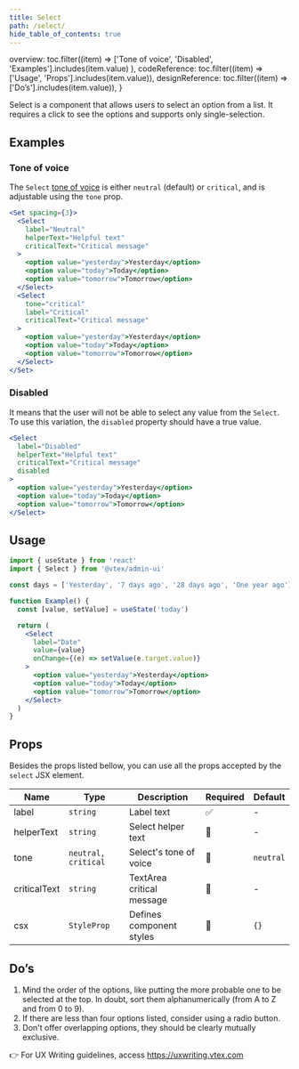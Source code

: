 ```yaml
---
title: Select
path: /select/
hide_table_of_contents: true
---
```



  overview: toc.filter((item) =>
    ['Tone of voice', 'Disabled', 'Examples'].includes(item.value)
  ),
  codeReference: toc.filter((item) => ['Usage', 'Props'].includes(item.value)),
  designReference: toc.filter((item) => ['Do’s'].includes(item.value)),
}

<Page toc={tabToc} hasTabs>
<Panel id="overview">

Select is a component that allows users to select an option from a list. It requires a click to see the options and supports only single-selection.

## Examples

### Tone of voice

The `Select` [tone of voice](/foundations/colors/#tones) is either `neutral` (default) or `critical`, and is adjustable using the `tone` prop.

```jsx live
<Set spacing={3}>
  <Select
    label="Neutral"
    helperText="Helpful text"
    criticalText="Critical message"
  >
    <option value="yesterday">Yesterday</option>
    <option value="today">Today</option>
    <option value="tomorrow">Tomorrow</option>
  </Select>
  <Select
    tone="critical"
    label="Critical"
    criticalText="Critical message"
  >
    <option value="yesterday">Yesterday</option>
    <option value="today">Today</option>
    <option value="tomorrow">Tomorrow</option>
  </Select>
</Set>
```

### Disabled

It means that the user will not be able to select any value from the `Select`. To use this variation, the `disabled` property should have a true value.

```jsx live
<Select
  label="Disabled"
  helperText="Helpful text"
  criticalText="Critical message"
  disabled
>
  <option value="yesterday">Yesterday</option>
  <option value="today">Today</option>
  <option value="tomorrow">Tomorrow</option>
</Select>
```

</Panel>
<Panel id="codeReference">

## Usage

```jsx isStatic
import { useState } from 'react'
import { Select } from '@vtex/admin-ui'

const days = ['Yesterday', '7 days ago', '28 days ago', 'One year ago']

function Example() {
  const [value, setValue] = useState('today')

  return (
    <Select
      label="Date"
      value={value}
      onChange={(e) => setValue(e.target.value)}
    >
      <option value="yesterday">Yesterday</option>
      <option value="today">Today</option>
      <option value="tomorrow">Tomorrow</option>
    </Select>
  )
}
```

## Props

Besides the props listed bellow, you can use all the props accepted by the `select` JSX element.

| Name         | Type                | Description               | Required | Default   |
| ------------ | ------------------- | ------------------------- | -------- | --------- |
| label        | `string`            | Label text                | ✅       | -         |
| helperText   | `string`            | Select helper text        | 🚫       | -         |
| tone         | `neutral, critical` | Select's tone of voice    | 🚫       | `neutral` |
| criticalText | `string`            | TextArea critical message | 🚫       | -         |
| csx          | `StyleProp`         | Defines component styles  | 🚫       | `{}`      |

</Panel>
<Panel id="designReference">

## Do’s

1. Mind the order of the options, like putting the more probable one to be selected at the top. In doubt, sort them alphanumerically (from A to Z and from 0 to 9).
2. If there are less than four options listed, consider using a radio button.
3. Don't offer overlapping options, they should be clearly mutually exclusive.

👉 For UX Writing guidelines, access https://uxwriting.vtex.com

</Panel>
</Page>

